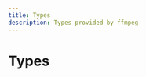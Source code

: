 ```yaml
---
title: Types
description: Types provided by ffmpeg
---
```


# Types

<Cards><Card title="FFmpegOptions" description="Docs for type FFmpegOptions" href="/api/ffmpeg/types/FFmpegOptions" />

<Card title="FFmpegSource" description="Docs for type FFmpegSource" href="/api/ffmpeg/types/FFmpegSource" />

<Card
  title="ResolvedFFmpegSource"
  description="Docs for type ResolvedFFmpegSource"
  href="/api/ffmpeg/types/ResolvedFFmpegSource"
/>

<Card title="ArgPrimitive" description="Docs for type ArgPrimitive" href="/api/ffmpeg/types/ArgPrimitive" />

<Card title="FFmpegCallback" description="Docs for type FFmpegCallback" href="/api/ffmpeg/types/FFmpegCallback" />

<Card title="FFmpegLib" description="Docs for type FFmpegLib" href="/api/ffmpeg/types/FFmpegLib" /></Cards>
